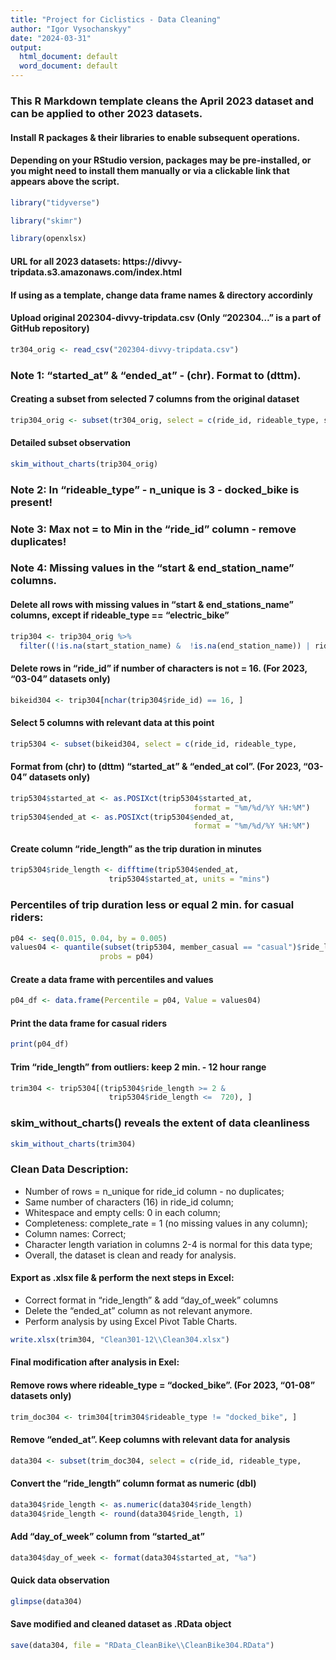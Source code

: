 ---
title: "Project for Ciclistics - Data Cleaning"
author: "Igor Vysochanskyy"
date: "2024-03-31"
output:
  html_document: default
  word_document: default
---

### This R Markdown template cleans the April 2023 dataset and can be applied to other 2023 datasets.
#### Install R packages & their libraries to enable subsequent operations.

#### Depending on your RStudio version, packages may be pre-installed, or you might need to install them manually or via a clickable link that appears above the script.
```{r, message=FALSE}
library("tidyverse")
```

```{r}
library("skimr")
```

```{r}
library(openxlsx)
```

#### URL for all 2023 datasets: https://divvy-tripdata.s3.amazonaws.com/index.html
#### If using as a template, change data frame names & directory accordinly
#### Upload original 202304-divvy-tripdata.csv (Only "202304..." is a part of GitHub repository)
```{r}
tr304_orig <- read_csv("202304-divvy-tripdata.csv")
```
### Note 1: "started_at" & "ended_at" - (chr). Format to (dttm).

#### Creating a subset from selected 7 columns from the original dataset
```{r}
trip304_orig <- subset(tr304_orig, select = c(ride_id, rideable_type, started_at, ended_at, member_casual, start_station_name, end_station_name))
```

#### Detailed subset observation
```{r}
skim_without_charts(trip304_orig)
```
### Note 2: In "rideable_type" - n_unique is 3 - docked_bike is present!
### Note 3: Max not = to Min in the "ride_id" column - remove duplicates!
### Note 4: Missing values in the "start & end_station_name" columns.

#### Delete all rows with missing values in "start &  end_stations_name" columns, except if rideable_type == "electric_bike"
```{r}
trip304 <- trip304_orig %>%
  filter((!is.na(start_station_name) &  !is.na(end_station_name)) | rideable_type == "electric_bike")
```

#### Delete rows in "ride_id" if number of characters is not = 16. (For 2023, "03-04" datasets only)
```{r}
bikeid304 <- trip304[nchar(trip304$ride_id) == 16, ]
```

#### Select 5 columns with relevant data at this point
```{r}
trip5304 <- subset(bikeid304, select = c(ride_id, rideable_type,           started_at, ended_at, member_casual))
```

#### Format from (chr) to (dttm) "started_at" & "ended_at col". (For 2023, "03-04" datasets only)
```{r}
trip5304$started_at <- as.POSIXct(trip5304$started_at,
                                         format = "%m/%d/%Y %H:%M")
trip5304$ended_at <- as.POSIXct(trip5304$ended_at,
                                         format = "%m/%d/%Y %H:%M")
```

#### Create column "ride_length" as the trip duration in minutes
```{r}
trip5304$ride_length <- difftime(trip5304$ended_at,         
                      trip5304$started_at, units = "mins")
```

### Percentiles of trip duration less or equal 2 min. for casual riders:
```{r}
p04 <- seq(0.015, 0.04, by = 0.005)
values04 <- quantile(subset(trip5304, member_casual == "casual")$ride_length, 
                    probs = p04)
```

#### Create a data frame with percentiles and values
```{r}
p04_df <- data.frame(Percentile = p04, Value = values04)
```

#### Print the data frame for casual riders
```{r}
print(p04_df)
```


#### Trim "ride_length" from outliers: keep 2 min. - 12 hour range
```{r}
trim304 <- trip5304[(trip5304$ride_length >= 2 & 
                      trip5304$ride_length <=  720), ]
```

### skim_without_charts() reveals the extent of data cleanliness
```{r}
skim_without_charts(trim304)
```
### Clean Data Description:
- Number of rows = n_unique for ride_id column - no duplicates;
- Same number of characters (16) in ride_id column;
- Whitespace and empty cells: 0 in each column;
- Completeness: complete_rate = 1 (no missing values in any column);
- Column names: Correct;
- Character length variation in columns 2-4 is normal for this data type;
- Overall, the dataset is clean and ready for analysis.

#### Export as .xlsx file & perform the next steps in Excel:
- Correct format in "ride_length" & add "day_of_week" columns
- Delete the "ended_at" column as not relevant anymore.
- Perform analysis by using Excel Pivot Table Charts.
```{r}
write.xlsx(trim304, "Clean301-12\\Clean304.xlsx")
```

#### Final modification after analysis in Exel:
#### Remove rows where rideable_type = "docked_bike". (For 2023, "01-08" datasets only)
```{r}
trim_doc304 <- trim304[trim304$rideable_type != "docked_bike", ]
```

#### Remove "ended_at". Keep columns with relevant data for analysis
```{r}
data304 <- subset(trim_doc304, select = c(ride_id, rideable_type,           started_at, member_casual, ride_length))
```

#### Convert the "ride_length" column format as numeric (dbl)
```{r}
data304$ride_length <- as.numeric(data304$ride_length)
data304$ride_length <- round(data304$ride_length, 1)
```

#### Add "day_of_week" column from "started_at"
```{r}
data304$day_of_week <- format(data304$started_at, "%a")
```

#### Quick data observation
```{r}
glimpse(data304)
```

#### Save modified and cleaned dataset as .RData object
```{r}
save(data304, file = "RData_CleanBike\\CleanBike304.RData")
```
